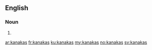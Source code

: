==English==

===Noun===
{{head|en|plural}}

# {{plural of|kanaka|lang=en}}

[[ar:kanakas]]
[[fr:kanakas]]
[[ku:kanakas]]
[[my:kanakas]]
[[no:kanakas]]
[[sv:kanakas]]
